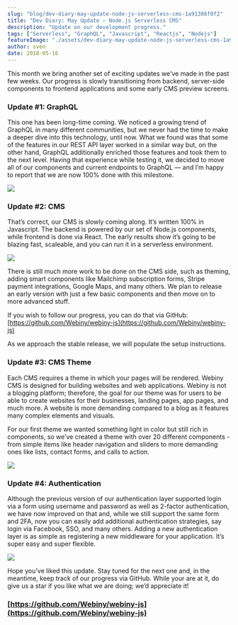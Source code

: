 ```yaml
---
slug: "blog/dev-diary-may-update-node-js-serverless-cms-1a91386f0f2"
title: "Dev Diary: May Update — Node.js Serverless CMS"
description: "Update on our development progress."
tags: ["Serverless", "GraphQL", "Javascript", "Reactjs", "Nodejs"]
featureImage: "./assets/dev-diary-may-update-node-js-serverless-cms-1a91386f0f2/max-3840-16YJeOxu8XEDd7gVFYLyFpg.jpeg"
author: sven
date: 2018-05-16
---
```


This month we bring another set of exciting updates we’ve made in the past few weeks. Our progress is slowly transitioning from backend, server-side components to frontend applications and some early CMS preview screens.

### Update #1: GraphQL

This one has been long-time coming. We noticed a growing trend of GraphQL in many different communities, but we never had the time to make a deeper dive into this technology, until now. What we found was that some of the features in our REST API layer worked in a similar way but, on the other hand, GraphQL additionally enriched those features and took them to the next level. Having that experience while testing it, we decided to move all of our components and current endpoints to GraphQL — and I’m happy to report that we are now 100% done with this milestone.

![](./assets/dev-diary-may-update-node-js-serverless-cms-1a91386f0f2/max-4460-1dAVy0lyK5_8ZZcRlslpvfQ.png)

### Update #2: CMS

That’s correct, our CMS is slowly coming along. It’s written 100% in Javascript. The backend is powered by our set of Node.js components, while frontend is done via React. The early results show it’s going to be blazing fast, scaleable, and you can run it in a serverless environment.

![](./assets/dev-diary-may-update-node-js-serverless-cms-1a91386f0f2/max-5112-1ubo71fLNcgnJipdz_RC-7w.png)

There is still much more work to be done on the CMS side, such as theming, adding smart components like Mailchimp subscription forms, Stripe payment integrations, Google Maps, and many others. We plan to release an early version with just a few basic components and then move on to more advanced stuff.

If you wish to follow our progress, you can do that via GitHub: [https://github.com/Webiny/webiny-js](https://github.com/Webiny/webiny-js)

As we approach the stable release, we will populate the setup instructions.

### Update #3: CMS Theme

Each CMS requires a theme in which your pages will be rendered. Webiny CMS is designed for building websites and web applications. Webiny is not a blogging platform; therefore, the goal for our theme was for users to be able to create websites for their businesses, landing pages, app pages, and much more. A website is more demanding compared to a blog as it features many complex elements and visuals.

For our first theme we wanted something light in color but still rich in components, so we’ve created a theme with over 20 different components - from simple items like header navigation and sliders to more demanding ones like lists, contact forms, and calls to action.

![](./assets/dev-diary-may-update-node-js-serverless-cms-1a91386f0f2/max-4932-1I6VSfyTG9cqpBj_DFWXOwA.png)

### Update #4: Authentication

Although the previous version of our authentication layer supported login via a form using username and password as well as 2-factor authentication, we have now improved on that and, while we still support the same form and 2FA, now you can easily add additional authentication strategies, say login via Facebook, SSO, and many others. Adding a new authentication layer is as simple as registering a new middleware for your application. It’s super easy and super flexible.

![](./assets/dev-diary-may-update-node-js-serverless-cms-1a91386f0f2/max-2688-1hMSxuKJjHE0eDcML3h3DQA.png)

Hope you’ve liked this update. Stay tuned for the next one and, in the meantime, keep track of our progress via GitHub. While your are at it, do give us a star if you like what we are doing; we’d appreciate it!

### [https://github.com/Webiny/webiny-js](https://github.com/Webiny/webiny-js)
